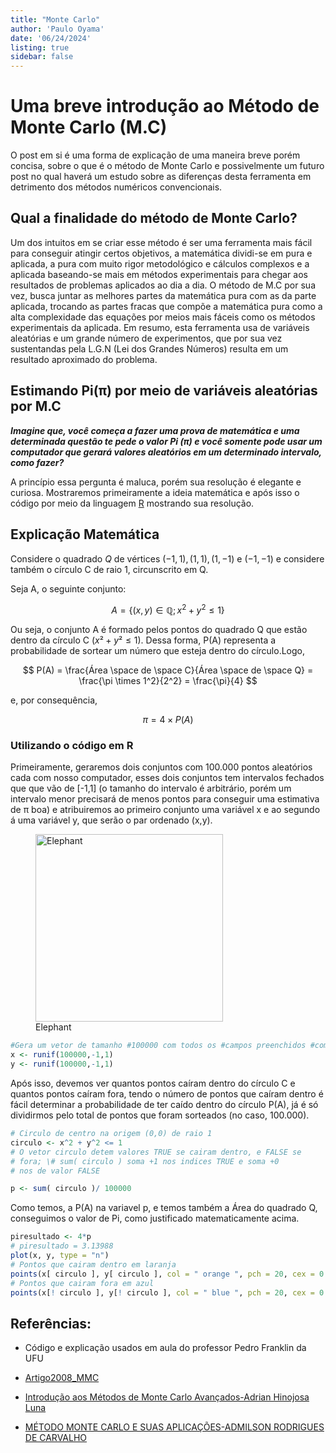 ```yaml
---
title: "Monte Carlo"
author: 'Paulo Oyama'
date: '06/24/2024'
listing: true
sidebar: false
---
```


# Uma breve introdução ao Método de Monte Carlo (M.C)


O post em si é uma forma de explicação de uma maneira breve porém concisa, sobre o que é o método de Monte Carlo e possivelmente um futuro post no qual haverá um estudo sobre as diferenças desta ferramenta em detrimento dos métodos numéricos convencionais.


## Qual a finalidade do método de Monte Carlo?

Um dos intuitos em se criar esse método é ser uma ferramenta mais fácil para conseguir atingir certos objetivos, a matemática dividi-se em pura e aplicada, a pura com muito rigor metodológico e cálculos complexos e a aplicada baseando-se mais em métodos experimentais para chegar aos resultados de problemas aplicados ao dia a dia. O método de M.C por sua vez, busca juntar as melhores partes da matemática pura com as da parte aplicada, trocando as partes fracas que compõe a matemática pura como a alta complexidade das equações por meios mais fáceis como os métodos experimentais da aplicada. Em resumo, esta ferramenta usa de variáveis aleatórias e um grande número de experimentos, que por sua vez sustentandas pela L.G.N (Lei dos Grandes Números) resulta em um resultado aproximado do problema.

## Estimando Pi(π) por meio de variáveis aleatórias por M.C

***Imagine que, você começa a fazer uma prova de matemática e uma determinada questão te pede o valor Pi (π) e você somente pode usar um computador que gerará valores aleatórios em um determinado intervalo, como fazer?***

A princípio essa pergunta é maluca, porém sua resolução é elegante e curiosa. Mostraremos primeiramente a ideia matemática e após isso o código por meio da linguagem [R](https://www.rdocumentation.org/) mostrando sua resolução.

## Explicação Matemática

Considere o quadrado $Q$ de vértices $(-1, 1), (1,1), (1,-1)$ e $(-1,-1)$ e considere também o círculo C de raio 1, circunscrito em Q.

Seja A, o seguinte conjunto:

$$
  A = \{ (x,y) \in \mathbb{Q}; x^2 + y^2 \leq 1 \}
$$

Ou seja, o conjunto A é formado pelos pontos do quadrado Q que estão dentro da círculo C ($x² + y² ≤ 1$). Dessa forma, P(A) representa a probabilidade de sortear um número que esteja dentro do círculo.Logo,

$$
  P(A) = \frac{Área \space de \space C}{Área \space de \space Q} = \frac{\pi \times 1^2}{2^2} = \frac{\pi}{4}
$$

e, por consequência,

$$
  \pi = 4 \times P(A)
$$

### Utilizando o código em R

Primeiramente, geraremos dois conjuntos com 100.000 pontos aleatórios cada com nosso computador, esses dois conjuntos tem intervalos fechados que que vão de \[-1,1\] (o tamanho do intervalo é arbitrário, porém um intervalo menor precisará de menos pontos para conseguir uma estimativa de π boa) e atribuiremos ao primeiro conjunto uma variável x e ao segundo á uma variável y, que serão o par ordenado (x,y).

![Elephant](./portfolio){width="300"}

```R
#Gera um vetor de tamanho #100000 com todos os #campos preenchidos #com um valor entre -1 e 1 
x <- runif(100000,-1,1) 
y <- runif(100000,-1,1) 
```

Após isso, devemos ver quantos pontos caíram dentro do círculo C e quantos pontos caíram fora, tendo o número de pontos que caíram dentro é fácil determinar a probabilidade de ter caído dentro do círculo P(A), já é só dividirmos pelo total de pontos que foram sorteados (no caso, 100.000).

```r
# Circulo de centro na origem (0,0) de raio 1 
circulo <- x^2 + y^2 <= 1 
# O vetor circulo detem valores TRUE se cairam dentro, e FALSE se 
# fora; \# sum( circulo ) soma +1 nos indices TRUE e soma +0 
# nos de valor FALSE 

p <- sum( circulo )/ 100000 
```

Como temos, a P(A) na variavel p, e temos também a Área do quadrado Q, conseguimos o valor de Pi, como justificado matematicamente acima.

```R
piresultado <- 4*p 
# piresultado = 3.13988 
plot(x, y, type = "n") 
# Pontos que cairam dentro em laranja 
points(x[ circulo ], y[ circulo ], col = " orange ", pch = 20, cex = 0.5) 
# Pontos que cairam fora em azul 
points(x[! circulo ], y[! circulo ], col = " blue ", pch = 20, cex = 0.5)
```

## Referências:

-   Código e explicação usados em aula do professor Pedro Franklin da UFU

-   [Artigo2008_MMC](https://www.scielo.br/j/qn/a/sJtBCMjy58FLgy74kqRyBmB/?lang=pt)

-   [Introdução aos Métodos de Monte Carlo Avançados-Adrian Hinojosa Luna](<https://www.est.ufmg.br/portal/wp-content/uploads/2023/01/RTE_01_2019.pdf>)

-   [MÉTODO MONTE CARLO E SUAS APLICAÇÕES-ADMILSON RODRIGUES DE CARVALHO](http://repositorio.ufrr.br:8080/jspui/bitstream/prefix/388/1/M%C3%A9todo%20Monte%20Carlo%20e%20suas%20aplica%C3%A7%C3%B5es...%20Carvalho.pdf)

